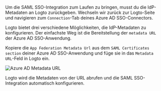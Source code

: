 
Um die SAML SSO-Integration zum Laufen zu bringen, musst du die IdP-Metadaten an Logto zurückgeben. Wechseln wir zurück zur Logto-Seite und navigieren zum `Connection`-Tab deines Azure AD SSO-Connectors.

Logto bietet drei verschiedene Möglichkeiten, die IdP-Metadaten zu konfigurieren. Der einfachste Weg ist die Bereitstellung der `metadata URL` der Azure AD SSO-Anwendung.

Kopiere die `App Federation Metadata Url` aus dem `SAML Certificates section` deiner Azure AD SSO-Anwendung und füge sie in das `Metadata URL`-Feld in Logto ein.

<img src={azureAdMetadataUrlImage} alt="Azure AD Metadata URL" />

Logto wird die Metadaten von der URL abrufen und die SAML SSO-Integration automatisch konfigurieren.

